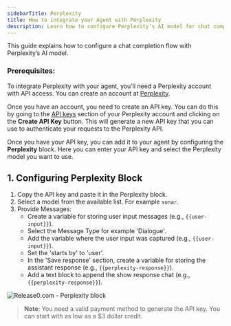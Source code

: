 ```yaml
---
sidebarTitle: Perplexity
title: How to integrate your Agent with Perplexity
description: Learn how to configure Perplexity’s AI model for chat completions.
---
```

This guide explains how to configure a chat completion flow with Perplexity’s AI model.

### **Prerequisites**:
To integrate Perplexity with your agent, you’ll need a Perplexity account with API access. You can create an account at [Perplexity](https://www.perplexity.ai/).

Once you have an account, you need to create an API key. You can do this by going to the [API keys](https://www.perplexity.ai/api-keys) section of your Perplexity account and clicking on the **Create API Key** button. This will generate a new API key that you can use to authenticate your requests to the Perplexity API.

Once you have your API key, you can add it to your agent by configuring the **Perplexity** block. Here you can enter your API key and select the Perplexity model you want to use.

## 1. Configuring Perplexity Block

1. Copy the API key and paste it in the Perplexity block.
2. Select a model from the available list. For example `sonar`.
3. Provide Messages:
    - Create a variable for storing user input messages (e.g., `{{user-input}}`).
    - Select the Message Type for example 'Dialogue'.
    - Add the variable where the user input was captured (e.g., `{{user-input}}`).
    - Set the 'starts by' to 'user'.
    - In the 'Save response' section, create a variable for storing the assistant response (e.g., `{{perplexity-response}}`).
    - Add a text block to append the show response chat (e.g., `{{perplexity-response}}`).
<Frame style={{ maxWidth: '800px' }}>
  <img src="/images/blocks/integrations/perplexity/perplexity.png" alt="Release0.com - Perplexity block" />
</Frame>

>**Note**: You need a valid payment method to generate the API key. You can start with as low as a $3 dollar credit.